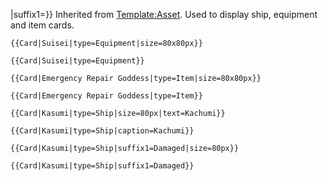 <noinclude>{{AssetTemplateList}}</noinclude><includeonly>{{Asset|{{{1}}}|type={{{type|}}}|asset=Card|size={{{size|}}}|caption={{#if: {{{text|}}} | {{{text}}} | {{{caption|}}} }}|suffix1={{{suffix1|}}}}}</includeonly><noinclude>
Inherited from [[Template:Asset]]. Used to display ship, equipment and item cards.

<pre>{{Card|Suisei|type=Equipment|size=80x80px}}</pre>
{{Card|Suisei|type=Equipment|size=80x80px}}

<pre>{{Card|Suisei|type=Equipment}}</pre>
{{Card|Suisei|type=Equipment}}

<pre>{{Card|Emergency Repair Goddess|type=Item|size=80x80px}}</pre>
{{Card|Emergency Repair Goddess|type=Item|size=80x80px}}

<pre>{{Card|Emergency Repair Goddess|type=Item}}</pre>
{{Card|Emergency Repair Goddess|type=Item}}

<pre>{{Card|Kasumi|type=Ship|size=80px|text=Kachumi}}</pre>
{{Card|Kasumi|type=Ship|size=80px|text=Kachumi}}

<pre>{{Card|Kasumi|type=Ship|caption=Kachumi}}</pre>
{{Card|Kasumi|type=Ship|text=Kachumi}}

<pre>{{Card|Kasumi|type=Ship|suffix1=Damaged|size=80px}}</pre>
{{Card|Kasumi|type=Ship|suffix1=Damaged|size=80px}}

<pre>{{Card|Kasumi|type=Ship|suffix1=Damaged}}</pre>
{{Card|Kasumi|type=Ship|suffix1=Damaged}}
</noinclude>